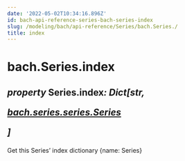 ```yaml
---
date: '2022-05-02T10:34:16.896Z'
id: bach-api-reference-series-bach-series-index
slug: /modeling/bach/api-reference/Series/bach.Series./
title: index
---
```


# bach.Series.index

<div class="property">

<h2 class="signature-property"><span class="type-annotation"><em>property</em></span> <span class="additional-name">Series.</span><span class="name">index</span><span class="type-annotation"><em>: Dict[str, 

 [bach.series.series.Series](/docs/modeling/bach/api-reference/Series/bach.Series/#bach.Series)

]

</em></span> </h2>


<div class="content">

Get this Series’ index dictionary {name: Series}


</div>

</div>
